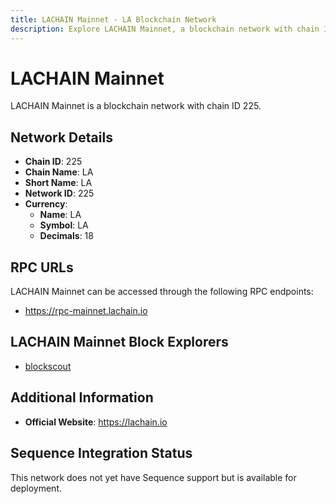 ```yaml
--- 
title: LACHAIN Mainnet - LA Blockchain Network
description: Explore LACHAIN Mainnet, a blockchain network with chain ID 225. Learn about its native currency, LA, and how to interact with the network.
---
```


# LACHAIN Mainnet

LACHAIN Mainnet is a blockchain network with chain ID 225.

## Network Details

- **Chain ID**: 225
- **Chain Name**: LA
- **Short Name**: LA
- **Network ID**: 225
- **Currency**: 
  - **Name**: LA
  - **Symbol**: LA
  - **Decimals**: 18

## RPC URLs

LACHAIN Mainnet can be accessed through the following RPC endpoints:

- https://rpc-mainnet.lachain.io

## LACHAIN Mainnet Block Explorers

- [blockscout](https://scan.lachain.io)

## Additional Information

- **Official Website**: https://lachain.io

## Sequence Integration Status

This network does not yet have Sequence support but is available for deployment.
